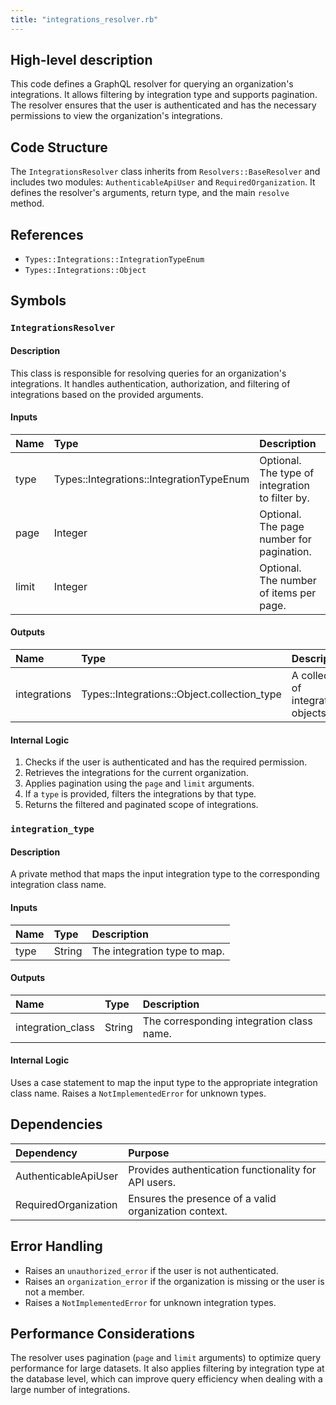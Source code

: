 ```yaml
---
title: "integrations_resolver.rb"
---
```


## High-level description
This code defines a GraphQL resolver for querying an organization's integrations. It allows filtering by integration type and supports pagination. The resolver ensures that the user is authenticated and has the necessary permissions to view the organization's integrations.

## Code Structure
The `IntegrationsResolver` class inherits from `Resolvers::BaseResolver` and includes two modules: `AuthenticableApiUser` and `RequiredOrganization`. It defines the resolver's arguments, return type, and the main `resolve` method.

## References
- `Types::Integrations::IntegrationTypeEnum`
- `Types::Integrations::Object`

## Symbols

### `IntegrationsResolver`
#### Description
This class is responsible for resolving queries for an organization's integrations. It handles authentication, authorization, and filtering of integrations based on the provided arguments.

#### Inputs
| Name | Type | Description |
|:-----|:-----|:------------|
| type | Types::Integrations::IntegrationTypeEnum | Optional. The type of integration to filter by. |
| page | Integer | Optional. The page number for pagination. |
| limit | Integer | Optional. The number of items per page. |

#### Outputs
| Name | Type | Description |
|:-----|:-----|:------------|
| integrations | Types::Integrations::Object.collection_type | A collection of integration objects. |

#### Internal Logic
1. Checks if the user is authenticated and has the required permission.
2. Retrieves the integrations for the current organization.
3. Applies pagination using the `page` and `limit` arguments.
4. If a `type` is provided, filters the integrations by that type.
5. Returns the filtered and paginated scope of integrations.

### `integration_type`
#### Description
A private method that maps the input integration type to the corresponding integration class name.

#### Inputs
| Name | Type | Description |
|:-----|:-----|:------------|
| type | String | The integration type to map. |

#### Outputs
| Name | Type | Description |
|:-----|:-----|:------------|
| integration_class | String | The corresponding integration class name. |

#### Internal Logic
Uses a case statement to map the input type to the appropriate integration class name. Raises a `NotImplementedError` for unknown types.

## Dependencies
| Dependency | Purpose |
|:-----------|:--------|
| AuthenticableApiUser | Provides authentication functionality for API users. |
| RequiredOrganization | Ensures the presence of a valid organization context. |

## Error Handling
- Raises an `unauthorized_error` if the user is not authenticated.
- Raises an `organization_error` if the organization is missing or the user is not a member.
- Raises a `NotImplementedError` for unknown integration types.

## Performance Considerations
The resolver uses pagination (`page` and `limit` arguments) to optimize query performance for large datasets. It also applies filtering by integration type at the database level, which can improve query efficiency when dealing with a large number of integrations.